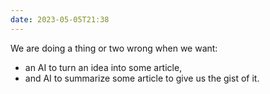 ```yaml
---
date: 2023-05-05T21:38
---
```


We are doing a thing or two wrong when we want:

- an AI to turn an idea into some article,
- and AI to summarize some article to give us the gist of it.
